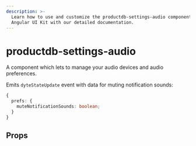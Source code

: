 ```yaml
---
description: >-
  Learn how to use and customize the productdb-settings-audio component in ProductDB's
  Angular UI Kit with our detailed documentation.
---
```


# productdb-settings-audio

A component which lets to manage your audio devices and audio preferences.

Emits `dyteStateUpdate` event with data for muting notification sounds:

```ts
{
  prefs: {
    muteNotificationSounds: boolean;
  }
}
```

## Props

<PropsTable of="productdb-settings-audio" />

<head>
  <title>Angular UI Kit productdb-settings-audio</title>
</head>
